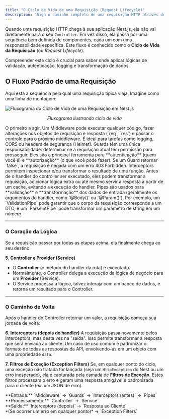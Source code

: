 ```yaml
---
title: "O Ciclo de Vida de uma Requisição (Request Lifecycle)"
description: "Siga o caminho completo de uma requisição HTTP através do Nest.js, desde a sua chegada até a resposta final, e entenda o papel de cada peça no processo."
---
```



Quando uma requisição HTTP chega à sua aplicação Nest.js, ela não vai diretamente para o seu `Controller`. Em vez disso, ela passa por uma sequência bem definida de componentes, cada um com uma responsabilidade específica. Este fluxo é conhecido como o **Ciclo de Vida da Requisição** (ou *Request Lifecycle*).

Compreender este ciclo é crucial para saber onde aplicar lógicas de validação, autenticação, logging e transformação de dados.

## O Fluxo Padrão de uma Requisição

Aqui está a sequência pela qual uma requisição típica viaja. Imagine como uma linha de montagem:

![Fluxograma do Ciclo de Vida de uma Requisição em Nest.js](/public/ciclo_de_vida_nest_js.webp)
*<p style="text-align: center; font-style: italic;">Fluxograma ilustrando ciclo de vida</p>*

<CardGrid>
    <Card title="1. Middleware">
        O primeiro a agir. Um Middleware pode executar qualquer código, fazer alterações nos objetos de requisição e resposta (`req`, `res`) e passar o controle para o próximo middleware. É ideal para tarefas como logging, CORS ou headers de segurança (Helmet).
    </Card>
    <Card title="2. Guards">
        Guards têm uma única responsabilidade: determinar se a requisição atual tem permissão para prosseguir. Eles são a principal ferramenta para **autenticação** (quem você é) e **autorização** (o que você pode fazer). Se um Guard retornar `false`, a requisição é negada com um erro 403 Forbidden.
    </Card>
    <Card title="3. Interceptors (antes do handler)">
        Interceptors permitem inspecionar e/ou transformar o resultado de uma função. Antes de o handler do controller ser executado, eles podem transformar a requisição, adicionar lógica extra ou até mesmo servir a resposta a partir de um cache, evitando a execução do handler.
    </Card>
    <Card title="4. Pipes">
        Pipes são usados para **validação** e **transformação** dos dados de entrada (geralmente os argumentos do handler, como `@Body()` ou `@Param()`). Por exemplo, um `ValidationPipe` pode garantir que o corpo da requisição corresponde a um DTO, e um `ParseIntPipe` pode transformar um parâmetro de string em um número.
    </Card>
</CardGrid>

---

### O Coração da Lógica

Se a requisição passar por todas as etapas acima, ela finalmente chega ao seu destino:

**5. Controller e Provider (Service)**
-   O **Controller** (o método do handler da rota) é executado.
-   Normalmente, o Controller delega a execução da lógica de negócio para um **Provider** (Service).
-   O Service processa a lógica, talvez interaja com um banco de dados, e retorna um resultado para o Controller.

---

### O Caminho de Volta

Após o handler do Controller retornar um valor, a requisição começa sua jornada de volta:

**6. Interceptors (depois do handler)**
A requisição passa novamente pelos Interceptors, mas desta vez na "saída". Isso permite transformar a resposta que será enviada ao cliente. Um caso de uso comum é padronizar o formato de todas as respostas da API, envolvendo-as em um objeto com uma propriedade `data`.

**7. Filtros de Exceção (Exception Filters)**
Se, em qualquer ponto do ciclo, uma exceção não tratada for lançada (seja um `HttpException` do Nest ou um erro inesperado), ela é capturada pela camada de **Filtros de Exceção**. Estes filtros processam o erro e geram uma resposta amigável e padronizada para o cliente (ex: um JSON de erro).

<Aside title="A Sequência Completa">
**Entrada:** `Middleware` → `Guards` → `Interceptors (antes)` → `Pipes`
<br/>**Processamento:** `Controller` → `Service`
<br/>**Saída:** `Interceptors (depois)` → `Resposta ao Cliente`
<br/>*(Se ocorrer um erro em qualquer ponto)* → `Exception Filters`
</Aside>

